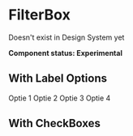 
<Meta title="UI/FilterBox" component={FilterBox} />

# FilterBox

Doesn't exist in Design System yet

**Component status: Experimental**

## With Label Options

<Preview>
  <Story name="WithLabelOptions">
    <FilterBox label="Filters">
      <FilterOption active href="#">
        Optie 1
      </FilterOption>
      <FilterOption href="#">Optie 2</FilterOption>
      <FilterOption href="#">Optie 3</FilterOption>
      <FilterOption href="#">Optie 4</FilterOption>
    </FilterBox>
  </Story>
</Preview>

## With CheckBoxes

<Preview>
  <Story name="With CheckBoxes">
    <FilterBox label="Filters">
      <Label
        align="flex-start"
        htmlFor="one"
        label="Lorem ipsum dolor sit amet, consectetur adipisicing elit. Cumque earum eum"
      >
        <Checkbox id="one" variant="primary" />
      </Label>
      <Label htmlFor="two" label="Lorem ipsum dolor sit amet">
        <Checkbox checked id="two" variant="primary" />
      </Label>
      <Label htmlFor="three" label="Lorem ipsum dolor sit amet">
        <Checkbox id="three" variant="primary" />
      </Label>
    </FilterBox>
  </Story>
</Preview>
